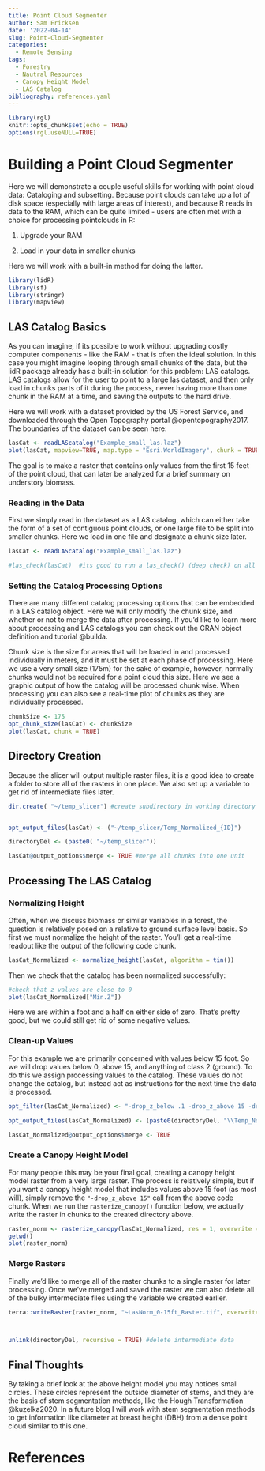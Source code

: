 ```yaml
---
title: Point Cloud Segmenter
author: Sam Ericksen
date: '2022-04-14'
slug: Point-Cloud-Segmenter
categories:
  - Remote Sensing
tags:
  - Forestry
  - Nautral Resources
  - Canopy Height Model
  - LAS Catalog
bibliography: references.yaml
---
```


```r
library(rgl)
knitr::opts_chunk$set(echo = TRUE)
options(rgl.useNULL=TRUE)
```

# Building a Point Cloud Segmenter

Here we will demonstrate a couple useful skills for working with point cloud data: Cataloging and subsetting. Because point clouds can take up a lot of disk space (especially with large areas of interest), and because R reads in data to the RAM, which can be quite limited - users are often met with a choice for processing pointclouds in R:

1.  Upgrade your RAM

2.  Load in your data in smaller chunks

Here we will work with a built-in method for doing the latter.

```r
library(lidR)
library(sf)
library(stringr)
library(mapview)
```

## LAS Catalog Basics

As you can imagine, if its possible to work without upgrading costly computer components - like the RAM - that is often the ideal solution. In this case you might imagine looping through small chunks of the data, but the lidR package already has a built-in solution for this problem: LAS catalogs. LAS catalogs allow for the user to point to a large las dataset, and then only load in chunks parts of it during the process, never having more than one chunk in the RAM at a time, and saving the outputs to the hard drive.

Here we will work with a dataset provided by the US Forest Service, and downloaded through the Open Topography portal @opentopography2017. The boundaries of the dataset can be seen here:

```r
lasCat <- readLAScatalog("Example_small_las.laz")
plot(lasCat, mapview=TRUE, map.type = "Esri.WorldImagery", chunk = TRUE, layer.name = "LAS Boundary")
```

The goal is to make a raster that contains only values from the first 15 feet of the point cloud, that can later be analyzed for a brief summary on understory biomass.

### Reading in the Data

First we simply read in the dataset as a LAS catalog, which can either take the form of a set of contiguous point clouds, or one large file to be split into smaller chunks. Here we load in one file and designate a chunk size later.

```r
lasCat <- readLAScatalog("Example_small_las.laz")

#las_check(lasCat)  #its good to run a las_check() (deep check) on all las files, but it doesn't play well with the website...
```

### Setting the Catalog Processing Options

There are many different catalog processing options that can be embedded in a LAS catalog object. Here we will only modify the chunk size, and whether or not to merge the data after processing. If you'd like to learn more about processing and LAS catalogs you can check out the CRAN object definition and tutorial @builda.

Chunk size is the size for areas that will be loaded in and processed individually in meters, and it must be set at each phase of processing. Here we use a very small size (175m) for the sake of example, however, normally chunks would not be required for a point cloud this size. Here we see a graphic output of how the catalog will be processed chunk wise. When processing you can also see a real-time plot of chunks as they are individually processed.

```r
chunkSize <- 175
opt_chunk_size(lasCat) <- chunkSize
plot(lasCat, chunk = TRUE)
```

## Directory Creation

Because the slicer will output multiple raster files, it is a good idea to create a folder to store all of the rasters in one place. We also set up a variable to get rid of intermediate files later.

```r
dir.create( "~/temp_slicer") #create subdirectory in working directory


opt_output_files(lasCat) <- ("~/temp_slicer/Temp_Normalized_{ID}")

directoryDel <- (paste0( "~/temp_slicer"))

lasCat@output_options$merge <- TRUE #merge all chunks into one unit
```

## Processing The LAS Catalog

### Normalizing Height

Often, when we discuss biomass or similar variables in a forest, the question is relatively posed on a relative to ground surface level basis. So first we must normalize the height of the raster. You'll get a real-time readout like the output of the following code chunk.

```r
lasCat_Normalized <- normalize_height(lasCat, algorithm = tin())
```

Then we check that the catalog has been normalized successfully:

```r
#check that z values are close to 0
plot(lasCat_Normalized["Min.Z"])
```

Here we are within a foot and a half on either side of zero. That's pretty good, but we could still get rid of some negative values.

### Clean-up Values

For this example we are primarily concerned with values below 15 foot. So we will drop values below 0, above 15, and anything of class 2 (ground). To do this we assign processing values to the catalog. These values do not change the catalog, but instead act as instructions for the next time the data is processed.

```r
opt_filter(lasCat_Normalized) <- "-drop_z_below .1 -drop_z_above 15 -drop_class 2"

opt_output_files(lasCat_Normalized) <- (paste0(directoryDel, "\\Temp_Normalized_{ID}"))

lasCat_Normalized@output_options$merge <- TRUE
```

### Create a Canopy Height Model

For many people this may be your final goal, creating a canopy height model raster from a very large raster. The process is relatively simple, but if you want a canopy height model that includes values above 15 foot (as most will), simply remove the `"-drop_z_above 15"` call from the above code chunk. When we run the `rasterize_canopy()` function below, we actually write the raster in chunks to the created directory above.

```r
raster_norm <- rasterize_canopy(lasCat_Normalized, res = 1, overwrite = TRUE)
getwd()
plot(raster_norm)
```

### Merge Rasters

Finally we'd like to merge all of the raster chunks to a single raster for later processing. Once we've merged and saved the raster we can also delete all of the bulky intermediate files using the variable we created earlier.

```r


terra::writeRaster(raster_norm, "~LasNorm_0-15ft_Raster.tif", overwrite = TRUE) #writes the final combined raster to the desired output folder



unlink(directoryDel, recursive = TRUE) #delete intermediate data
```

## Final Thoughts

By taking a brief look at the above height model you may notices small circles. These circles represent the outside diameter of stems, and they are the basis of stem segmentation methods, like the Hough Transformation @kuzelka2020. In a future blog I will work with stem segmentation methods to get information like diameter at breast height (DBH) from a dense point cloud similar to this one.

# References
